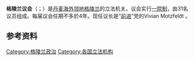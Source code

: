 {{Infobox Legislature
| name               = 格陵兰议会
| native_name        = {{native name|kl|Inatsisartut}}<br />{{native name|da|Landstinget}}
| legislature        = 
| background_color   = #00FFFF
| text_color         = #FFFFFF
| coa_pic            = Coat of arms of Greenland.svg
| coa_res            = 100px
| house_type         = 一院制
| leader1_type       = 主席
| leader1            = 	Hans Enoksen
| party1             = {{le|納雷拉克黨|Partii Naleraq}}<ref name="Schultz-Nielsen_1">{{cite news|last1=Turnowsky|first1=Walter|title=Koalitionsaftalen er underskrevet - Netop nu præsenteres koalitionen mellem Siumut, Nunatta Qitornai, Partii Naleraq og Atassut|url=http://sermitsiaq.ag/koalitionsaftalen-underskrevet|language=da|date=4 May 2018|accessdate=5 May 2018|work=sermitsiaq.ag|archive-date=2018-06-06|archive-url=https://web.archive.org/web/20180606194710/http://sermitsiaq.ag/koalitionsaftalen-underskrevet|dead-url=no}}</ref>
| election1          = 2021年4月16日
| leader2_type       = 
| leader2            = 
| party2             = 
| election2          = 
| members            = '''31'''
| structure1         = Inatsisartut 2021.svg
| structure1_res     = 200px
| political_groups1  = 
'''執政黨（16）'''：
* {{colorbox|#C40006}} [[因紐特人共同體|因紐特人共同體]]（12）
* {{colorbox|#FB9A4C}} {{le|纳雷拉克党|Naleraq}}（4）
'''[[信任供给|信任供给]]（2）'''：
* {{colorbox|#1B3665}} {{le|共同体意识|Atassut}}（2）
'''在野黨（13）：'''
* {{colorbox|#E4251A}} [[前進_(格陵蘭)|前进]]（10）
*{{colorbox|#000000}} {{le|民主党 (格陵蘭)|Democrats (Greenland)|民主党}}（3）
| last_election1     = [[2021年格陵蘭大選|2021年4月6日]]
 | voting_system1 = [[比例代表制|比例代表制]]
| session_room       = 
| meeting_place      = [[努克|努克]]
| website            =
}}

'''格陵兰议会'''（{{lang-kl|Kalaallit Nunaanni Inatsisartut}}；{{lang-da|Grønlands Landsting}}）是[[丹麦|丹麦]][[海外领地|海外领地]][[格陵兰|格陵兰]]的立法机关。议会实行[[一院制|一院制]]，由31名议员组成。每届议会任期不多於4年。现任议长是“[[前進_(格陵蘭)|前进]]”党的Vivian Motzfeldt 。
==参考资料==
{{格陵蘭小作品}}

{{美洲题目|议会}}

[[Category:格陵兰政治|Category:格陵兰政治]]
[[Category:各国立法机构|Category:各国立法机构]]